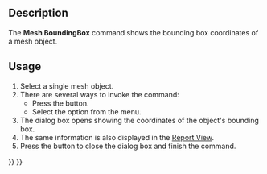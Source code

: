 <languages/>

{{Docnav
|[[Mesh_EvaluateSolid|EvaluateSolid]]
|[[Mesh_VertexCurvature|VertexCurvature]]
|[[Mesh_Workbench|Mesh]]
|IconL=Mesh_EvaluateSolid.svg
|IconR=Mesh_VertexCurvature.svg
|IconC=Workbench_Mesh.svg
}}

<div class="mw-translate-fuzzy">
{{GuiCommand/ru
|Name=Mesh BoundingBox‏‎
|Name/ru=Mesh BoundingBox‏‎
|MenuLocation=Сетки → Анализ → Информация о структуре...
|Workbenches=[[Mesh Workbench/ru|Mesh]]
|Shortcut=
|SeeAlso=
}}
</div>

==Description==

The '''Mesh BoundingBox''' command shows the bounding box coordinates of a mesh object.

==Usage==

# Select a single mesh object.
# There are several ways to invoke the command:
#* Press the {{Button|[[Image:Mesh_BoundingBox.svg|16px]] [[Mesh_BoundingBox|Boundings Info]]}} button.
#* Select the {{MenuCommand|Meshes → Analyze → [[Image:Mesh_BoundingBox.svg|16px]] Boundings Info}} option from the menu.
# The {{MenuCommand|Boundings}} dialog box opens showing the coordinates of the object's bounding box.
# The same information is also displayed in the [[Report_view|Report View]].
# Press the {{Button|OK}} button to close the dialog box and finish the command.


{{Docnav
|[[Mesh_EvaluateSolid|EvaluateSolid]]
|[[Mesh_VertexCurvature|VertexCurvature]]
|[[Mesh_Workbench|Mesh]]
|IconL=Mesh_EvaluateSolid.svg
|IconR=Mesh_VertexCurvature.svg
|IconC=Workbench_Mesh.svg
}}

{{Mesh Tools navi{{#translation:}}}}
{{Userdocnavi{{#translation:}}}}
{{clear}}